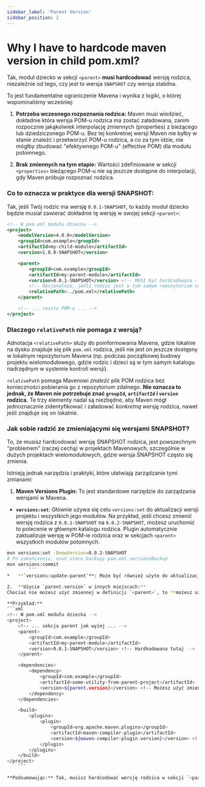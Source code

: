 ```yaml
---
sidebar_label: 'Parent Version'
sidebar_position: 2
---
```


# Why I have to hardcode maven <parent> version in child pom.xml?

Tak, moduł dziecko w sekcji `<parent>` **musi hardcodować** wersję rodzica, niezależnie od tego, czy jest to wersja `SNAPSHOT` czy wersja stabilna.

To jest fundamentalne ograniczenie Mavena i wynika z logiki, o której wspominaliśmy wcześniej:

1.  **Potrzeba wczesnego rozpoznania rodzica:** Maven musi wiedzieć, dokładnie która wersja POM-u rodzica ma zostać załadowana, zanim rozpocznie jakąkolwiek interpolację zmiennych (properties) z bieżącego lub dziedziczonego POM-u. Bez tej konkretnej wersji Maven nie byłby w stanie znaleźć i przetworzyć POM-u rodzica, a co za tym idzie, nie mógłby zbudować "efektywnego POM-u" (effective POM) dla modułu potomnego.

2.  **Brak zmiennych na tym etapie:** Wartości zdefiniowane w sekcji `<properties>` bieżącego POM-u nie są jeszcze dostępne do interpolacji, gdy Maven próbuje rozpoznać rodzica.

### Co to oznacza w praktyce dla wersji SNAPSHOT:

Tak, jeśli Twój rodzic ma wersję `0.0.1-SNAPSHOT`, to każdy moduł dziecko będzie musiał zawierać dokładnie tę wersję w swojej sekcji `<parent>`:

```xml
<!-- W pom.xml modułu dziecka -->
<project>
    <modelVersion>4.0.0</modelVersion>
    <groupId>com.example</groupId>
    <artifactId>my-child-module</artifactId>
    <version>1.0.0-SNAPSHOT</version>

    <parent>
        <groupId>com.example</groupId>
        <artifactId>my-parent-module</artifactId>
        <version>0.0.1-SNAPSHOT</version> <!-- MUSI być hardcodowana -->
        <!-- Opcjonalnie, jeśli rodzic jest w tym samym repozytorium co dziecko -->
        <relativePath>../pom.xml</relativePath>
    </parent>

    <!-- ... reszta POM-u ... -->
</project>
```

### Dlaczego `relativePath` nie pomaga z wersją?

Adnotacja `<relativePath>` służy do poinformowania Mavena, gdzie lokalnie na dysku znajduje się plik `pom.xml` rodzica, jeśli nie jest on jeszcze dostępny w lokalnym repozytorium Mavena (np. podczas początkowej budowy projektu wielomodułowego, gdzie rodzic i dzieci są w tym samym katalogu nadrzędnym w systemie kontroli wersji).

`relativePath` pomaga Mavenowi *znaleźć* plik POM rodzica bez konieczności pobierania go z repozytorium zdalnego. **Nie oznacza to jednak, że Maven nie potrzebuje znać `groupId`, `artifactId` i `version` rodzica.** Te trzy elementy nadal są niezbędne, aby Maven mógł jednoznacznie zidentyfikować i załadować *konkretną wersję* rodzica, nawet jeśli znajduje się on lokalnie.

### Jak sobie radzić ze zmieniającymi się wersjami SNAPSHOT?

To, że musisz hardcodować wersję SNAPSHOT rodzica, jest powszechnym "problemem" (raczej cechą) w projektach Mavenowych, szczególnie w dużych projektach wielomodułowych, gdzie wersja SNAPSHOT często się zmienia.

Istnieją jednak narzędzia i praktyki, które ułatwiają zarządzanie tymi zmianami:

1.  **Maven Versions Plugin:** To jest standardowe narzędzie do zarządzania wersjami w Mavena.
*   **`versions:set`**: Głównie używa się celu `versions:set` do aktualizacji wersji projektu i wszystkich jego modułów. Na przykład, jeśli chcesz zmienić wersję rodzica z `0.0.1-SNAPSHOT` na `0.0.2-SNAPSHOT`, możesz uruchomić to polecenie w głównym katalogu rodzica. Plugin automatycznie zaktualizuje wersję w POM-ie rodzica oraz w sekcjach `<parent>` wszystkich modułów potomnych.
```bash
mvn versions:set -DnewVersion=0.0.2-SNAPSHOT
# Po zakończeniu, usuń stare backupy pom.xml.versionsBackup
mvn versions:commit
        ```
*   **`versions:update-parent`**: Może być również użyte do aktualizacji wersji rodzica w POM-ie modułu potomnego do najnowszej dostępnej (lub określonej).

2.  **Użycie `parent.version` w innych miejscach:**
Chociaż nie możesz użyć zmiennej w definicji `<parent>`, to **możesz użyć zmiennej `${project.parent.version}`** (lub krócej `${parent.version}`) w innych sekcjach POM-u dziecka (np. w `<dependencies>`, `<pluginManagement>`, `<dependencyManagement>`), aby odwołać się do wersji rodzica, którą już zadeklarowałeś w sekcji `<parent>`.

**Przykład:**
```xml
<!-- W pom.xml modułu dziecka -->
<project>
    <!-- ... sekcja parent jak wyżej ... -->
    <parent>
        <groupId>com.example</groupId>
        <artifactId>my-parent-module</artifactId>
        <version>0.0.1-SNAPSHOT</version> <!-- Hardkodowana tutaj -->
    </parent>

    <dependencies>
        <dependency>
            <groupId>com.example</groupId>
            <artifactId>some-utility-from-parent-project</artifactId>
            <version>${parent.version}</version> <!-- Możesz użyć zmiennej tutaj! -->
        </dependency>
    </dependencies>

    <build>
        <plugins>
            <plugin>
                <groupId>org.apache.maven.plugins</groupId>
                <artifactId>maven-compiler-plugin</artifactId>
                <version>${maven-compiler-plugin.version}</version> <!-- A to inna zmienna, zdefiniowana w rodzicu -->
            </plugin>
        </plugins>
    </build>
</project>
    ```

**Podsumowując:** Tak, musisz hardcodować wersję rodzica w sekcji `<parent>` modułu dziecka. Jest to celowe zachowanie Mavena, zapewniające spójność i przewidywalność budowy. Narzędzia takie jak Maven Versions Plugin pomagają w zarządzaniu tymi wersjami w projektach wielomodułowych.